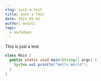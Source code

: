 ```yaml
---
slug: just-a-test
title: Just a Test
date: 2021-05-02
author: wutali
tags:
  - markdown
---
```

This is just a test

```java
class Main {
  public static void main(String[] args) {
    System.out.println("Hello World");
  }
}
```